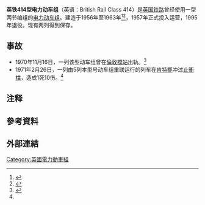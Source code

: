 {{翻译请求|en}}{{Infobox train
| background       = #012545;color:white;
| name             = 英铁414型电力动车组
| image            = 2 hap emu.jpg
| imagealt         = 
| imagesize        = 300px
| caption          = 1979年，本型动车组的6023号在{{link-en|西福德站|Seaford railway station (England)}}
| interiorimage    = 
| interiorimagealt = 
| interiorcaption  = 
| service          = 1956年—1995年
| manufacturer     = [[英国铁路|英国铁路]][[伊斯特利火车工厂|伊斯特利火车工厂]]

| factory          = 
| family           = 
| replaced         = {{link-en|英铁402型电力动车组|British Rail Class 402}}
| yearconstruction = 1956年—1963年
| yearservice      = 1957年
| refurbishment    = 
| yearscrapped     = 
| numberconstruction= 
| numberbuilt      = 209列
| numberservice    = 
| numberpreserved  = 
| numberscrapped   = 
| formation        = 2节编组

| code             = 2 {{abbr|HAP|Half Lavatory, electro-Pneumatic}}
| operator         = [[英国铁路|英国铁路]]
| depots           = {{link-en|溫布頓车厂|Wimbledon Traincare depot}}<br>{{link-en|拉姆斯蓋特电力动车组维保基地|Ramsgate EMU Depot}}
| lines            = 英格兰南部
| carbody          = 钢制车体
| width            = 2819
| floorheight      = 
| platformheight   = 
| entrylevelorstep = BR: {{convert|3|ft|9|in|2|abbr=on}}
| doors            = [[Slam_door|Slam]]
| wheeldiameter    = 
| maxspeed         = 140
| traction         = 

| tractiveeffort   = 
| transmission     = 
| powersupply      = 
| hvac             = 电暖
| electricsystem   = 直流 750/850伏 [[第三轨供电|第三轨供电]]
| collectionmethod = 集电靴
| uicclass         = Bo′2′+2′2′
| brakes           = 电控空气制动
| gauge            = 1435
| notes            =
|native_name=British Rail Class 414
|發動機=两台{{link-en|英国电气|English Electric}}507型发动机
|發動機功率=2 x 186千瓦
|原產國={{UK}}
|退出服務=1995年
}}

'''英铁414型电力动车组'''（英语：British Rail Class 414）是[[英国铁路|英国铁路]]曾经使用一型两节编组的[[电力动车组|电力动车组]]。建造于1956年至1963年<ref>{{Cite book|chapter=|url=https://www.worldcat.org/oclc/923205678|location=英國阿德爾斯通|isbn=978-0-86093-668-8|oclc=923205678|last=Longworth, Hugh,|title=British Railways electric multiple units to 1975|first=|publisher=|year=2015年|pages=第22頁}}</ref><ref name=":0">{{Cite book|edition=第11版|chapter=|url=https://www.worldcat.org/oclc/613347580|publisher=Platform 5|date=1987年|location=英國謝菲爾德|isbn=0-906579-74-0|oclc=613347580|last=Fox, Peter.|title=Multiple unit pocket book : the complete guide to all BR multiple units.|first=|year=2015年|pages=第82頁—第83頁|language=en|trans-title=動車組口袋書：英鐵動車組完全指南}}</ref>，1957年正式投入运营，1995年退役。现有两列得到保存。



== 事故 ==

* 1970年11月16日，一列该型动车组曾在[[倫敦橋站|倫敦橋站]]出轨。<ref name=":1">{{Cite book|title=Southern Electric 1909-1979|last=Moody, G. T.|first=|publisher=Ian Allan Ltd.|year=1979年|isbn=0 7110 0924 4|location=英国谢珀顿|pages=|edition=第5版|language=en}}</ref>
* 1971年2月26日，一列由5列本型号动车组重联运行的列车在[[肯特郡|肯特郡]]{{link-en|施尔尼斯海滨站|Sheerness-on-Sea railway station}}冲过[[止衝擋|止衝擋]]{{NoteTag|{{link-en|施尔尼斯海滨站|Sheerness-on-Sea railway station}}为[[尽头式车站|尽头式车站]]}}，造成1死10伤。<ref name=":1" />

== 注释 ==
{{NoteFoot}}

== 參考資料 ==
{{Reflist|2}}


== 外部連結 ==
{{commonscat}}
[[Category:英國電力動車組|Category:英國電力動車組]]